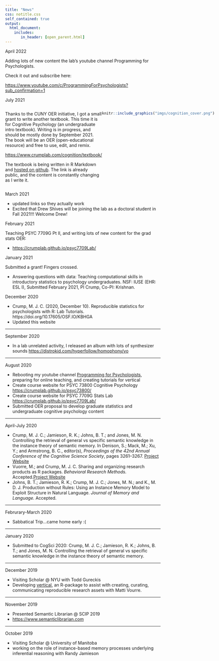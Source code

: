 ```yaml
---
title: "News"
css: notitle.css
self_contained: true
output: 
  html_document:
    includes:
       in_header: [open_parent.html]
---
```


April 2022

Adding lots of new content the lab's youtube channel Programming for Psychologists.

Check it out and subscribe here:

<https://www.youtube.com/c/ProgrammingForPsychologists?sub_confirmation=1>

July 2021

:::: {style="display: flex;"}

::: {}

Thanks to the CUNY OER initiative, I got a small grant to write another textbook. This time it is for Cognitive Psychology (an undergraduate intro textbook). Writing is in progress, and should be mostly done by September 2021. The book will be an OER (open-educational resource) and free to use, edit, and remix. 

<https://www.crumplab.com/cognition/textbook/>

The textbook is being written in R Markdown and [hosted on github](https://github.com/CrumpLab/cognition). The link is already public, and the content is constantly changing as I write it.

:::

::: {}

```r
knitr::include_graphics("imgs/cognition_cover.png")
```

:::

::::














March 2021

- updated links so they actually work
- Excited that Drew Shives will be joining the lab as a doctoral student in Fall 2021!!! Welcome Drew!

February 2021

Teaching PSYC 7709G Pt II, and writing lots of new content for the grad stats OER:

- <https://crumplab.github.io/psyc7709Lab/>

January 2021

Submitted a grant! Fingers crossed.

- Answering questions with data: Teaching computational skills in introductory statistics to psychology undergraduates. NSF: IUSE (EHR: ESL I), Submitted February 2021, PI Crump, Co-PI: Krishnan. 

December 2020

 - Crump, M. J. C. (2020, December 10). Reproducible statistics for psychologists with R: Lab Tutorials. https://doi.org/10.17605/OSF.IO/KBHGA
 - Updated this website
 
---

September 2020

 - In a lab unrelated activity, I released an album with lots of synthesizer sounds <https://distrokid.com/hyperfollow/homophony/vo>

---

August 2020

 - Rebooting my youtube channel [Programming for Psychologists](https://www.youtube.com/channel/UCSaZ1htKwtZ1GuqI1xGjuSA?), preparing for online teaching, and creating tutorials for vertical
 - Create course website for PSYC 73800 Cognitive Psychology <https://crumplab.github.io/psyc73800/>
 - Create course website for PSYC 7709G Stats Lab <https://crumplab.github.io/psyc7709Lab/>
 - Submitted OER proposal to develop graduate statistics and undergraduate cognitive psychology content

---

April-July 2020

 - Crump, M. J. C.; Jamieson, R. K.; Johns, B. T.; and Jones, M. N. Controlling the retrieval of general vs specific semantic knowledge in the instance theory of semantic memory. In Denison, S.; Mack, M.; Xu, Y.; and Armstrong, B. C., editor(s), *Proceedings of the 42nd Annual Conference of the Cognitive Science Society*, pages 3261–3267. [Project Website](https://crumplab.github.io/ITS2/)
 - Vuorre, M.; and Crump, M. J. C. Sharing and organizing research products as R packages. *Behavioral Research Methods.* Accepted.[Project Website](https://crumplab.github.io/vertical/)
 - Johns, B. T.; Jamieson, R. K.; Crump, M. J. C.; Jones, M. N.; and K., M. D. J. Production without Rules: Using an Instance Memory Model to Exploit Structure in Natural Language. *Journal of Memory and Language.* Accepted.

---

Februrary-March 2020

 - Sabbatical Trip...came home early :(

---

January 2020

 - Submitted to CogSci 2020: Crump, M. J. C.; Jamieson, R. K.; Johns, B. T.; and Jones, M. N. Controlling the retrieval of general vs specific semantic knowledge in the instance theory of semantic memory. 

---

December 2019

 - Visiting Scholar @ NYU with Todd Gureckis
 - Developing [vertical](https://crumplab.github.io/vertical/),  an R-package to assist with creating, curating, communicating reproducible research assets with Matti Vourre.

---

November 2019

 - Presented Semantic Librarian @ SCIP 2019
 - <https://www.semanticlibrarian.com>

-----

October 2019

 - Visiting Scholar @ University of Manitoba
 - working on the role of instance-based memory processes underlying inferential reasoning with Randy Jamieson
